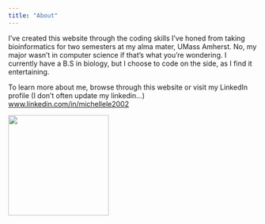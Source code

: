 ```yaml
---
title: "About"
---
```


I've created this website through the coding skills I've honed from taking bioinformatics for two semesters at my alma mater, UMass Amherst. No, my major wasn't in computer science if that's what you're wondering. I currently have a B.S in biology, but I choose to code on the side, as I find it entertaining.

To learn more about me, browse through this website or visit my LinkedIn profile (I don't often update my linkedin...) [www.linkedin.com/in/michellele2002](https://www.linkedin.com/in/michellele2002/)

![](pictureevogen.jpg){width="203"}
